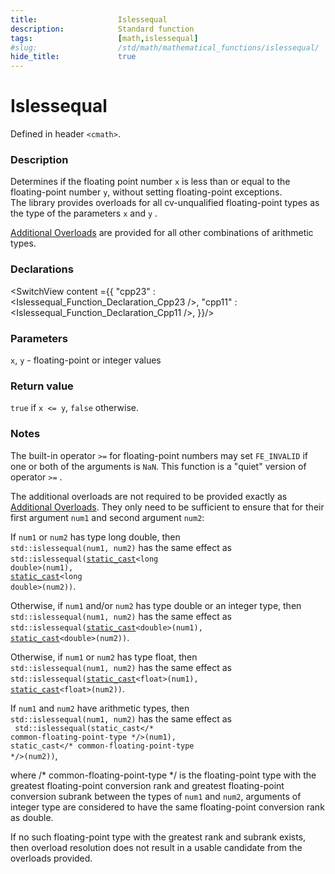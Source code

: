 ```yaml
---
title:                  Islessequal
description:            Standard function
tags:                   [math,islessequal]
#slug:                  /std/math/mathematical_functions/islessequal/
hide_title:             true
---
```




# Islessequal

Defined in header `<cmath>`.

### Description

Determines if the floating point number `x` is less than or equal to the floating-point number `y`, without setting floating-point exceptions. <br/>
&#8203;<Since v='cpp23'>The library provides overloads for all cv-unqualified floating-point types as the type of the parameters <code>x</code> and <code>y</code> </Since>. <br/>

&#8203;<a href='#declarations'>Additional Overloads</a> are provided for all other combinations of arithmetic types.

### Declarations

<SwitchView content ={{
    "cpp23" : <Islessequal_Function_Declaration_Cpp23 />,
    "cpp11" : <Islessequal_Function_Declaration_Cpp11 />,
}}/>

### Parameters
 
`x`, `y` - floating-point or integer values

### Return value

`true` if `x <= y`, `false` otherwise.

### Notes

The built-in operator `>=` for floating-point numbers may set `FE_INVALID` if one or both of the arguments is `NaN`. This function is a "quiet" version of operator `>=` .

The additional overloads are not required to be provided exactly as <a href='#declarations'>Additional Overloads</a>. 
They only need to be sufficient to ensure that for their first argument `num1` and second argument `num2`:

If `num1` or `num2` has type <span class='col-lb'>long double</span>, then <br/>
`std::islessequal(num1, num2)` has the same effect as  <br/>
&#8203;<code>std::islessequal(<a href='/docs/std/lang-support/static_cast'>static_cast</a>&lt;<span class='col-lb'>long double</span>&gt;(num1), <a href='/docs/std/lang-support/static_cast'>static_cast</a>&lt;<span class='col-lb'>long double</span>&gt;(num2))</code>.

Otherwise, if `num1` and/or `num2` has type <span class='col-lb'>double</span> or an integer type, then  <br/>
`std::islessequal(num1, num2)` has the same effect as  <br/>
&#8203;<code>std::islessequal(<a href='/docs/std/lang-support/static_cast'>static_cast</a>&lt;<span class='col-lb'>double</span>&gt;(num1), <a href='/docs/std/lang-support/static_cast'>static_cast</a>&lt;<span class='col-lb'>double</span>&gt;(num2))</code>.

&#8203;<Until block v='cpp23'>Otherwise, if `num1` or `num2` has type <span class='col-lb'>float</span>, then  <br/>
`std::islessequal(num1, num2)` has the same effect as  <br/>
&#8203;<code>std::islessequal(<a href='/docs/std/lang-support/static_cast'>static_cast</a>&lt;<span class='col-lb'>float</span>&gt;(num1), <a href='/docs/std/lang-support/static_cast'>static_cast</a>&lt;<span class='col-lb'>float</span>&gt;(num2))</code>.</Until>

If `num1` and `num2` have arithmetic types, then  <br/>
`std::islessequal(num1, num2)` has the same effect as  <br/> <code> std::islessequal(static_cast&lt;<span class='col-d'>/\* common-floating-point-type \*/</span>&gt;(num1), static_cast&lt;<span class='col-d'>/\* common-floating-point-type \*/</span>&gt;(num2))</code>, 
               
where <span class='col-d'>/\* common-floating-point-type \*/</span> is the floating-point type with the greatest floating-point conversion rank and greatest floating-point 
conversion subrank between the types of `num1` and `num2`, arguments of integer type are considered to have the same floating-point conversion rank as <span class='col-lb'>double</span>.

If no such floating-point type with the greatest rank and subrank exists, then overload resolution does not result in a usable candidate from the overloads provided.